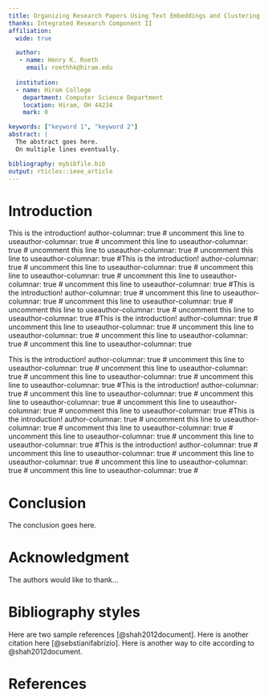 ```yaml
---
title: Organizing Research Papers Using Text Embeddings and Clustering
thanks: Integrated Research Component II
affiliation:
  wide: true

  author:   
   - name: Henry K. Roeth
     email: roethhk@hiram.edu
  
  institution:
  - name: Hiram College
    department: Computer Science Department
    location: Hiram, OH 44234
    mark: 0

keywords: ["keyword 1", "keyword 2"]
abstract: |
  The abstract goes here.
  On multiple lines eventually.

bibliography: mybibfile.bib
output: rticles::ieee_article
---
```


# Introduction
This is the introduction! author-columnar: true # uncomment this line to useauthor-columnar: true # uncomment this line to useauthor-columnar: true # uncomment this line to useauthor-columnar: true # uncomment this line to useauthor-columnar: true #This is the introduction! author-columnar: true # uncomment this line to useauthor-columnar: true # uncomment this line to useauthor-columnar: true # uncomment this line to useauthor-columnar: true # uncomment this line to useauthor-columnar: true #This is the introduction! author-columnar: true # uncomment this line to useauthor-columnar: true # uncomment this line to useauthor-columnar: true # uncomment this line to useauthor-columnar: true # uncomment this line to useauthor-columnar: true #This is the introduction! author-columnar: true # uncomment this line to useauthor-columnar: true # uncomment this line to useauthor-columnar: true # uncomment this line to useauthor-columnar: true # uncomment this line to useauthor-columnar: true \newline

This is the introduction! author-columnar: true # uncomment this line to useauthor-columnar: true # uncomment this line to useauthor-columnar: true # uncomment this line to useauthor-columnar: true # uncomment this line to useauthor-columnar: true #This is the introduction! author-columnar: true # uncomment this line to useauthor-columnar: true # uncomment this line to useauthor-columnar: true # uncomment this line to useauthor-columnar: true # uncomment this line to useauthor-columnar: true #This is the introduction! author-columnar: true # uncomment this line to useauthor-columnar: true # uncomment this line to useauthor-columnar: true # uncomment this line to useauthor-columnar: true # uncomment this line to useauthor-columnar: true #This is the introduction! author-columnar: true # uncomment this line to useauthor-columnar: true # uncomment this line to useauthor-columnar: true # uncomment this line to useauthor-columnar: true # uncomment this line to useauthor-columnar: true #


# Conclusion

The conclusion goes here.

# Acknowledgment {#acknowledgment}

The authors would like to thank...

# Bibliography styles

Here are two sample references [@shah2012document]. Here is another citation here [@sebstianifabrizio]. Here is another way to cite according to @shah2012document.

\newpage
# References {#references .numbered}
